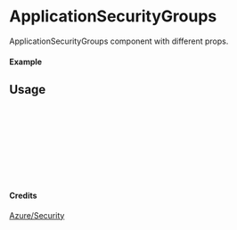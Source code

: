 
<Meta of={ApplicationSecurityGroups} title="Azure/Security/ApplicationSecurityGroups" />

# ApplicationSecurityGroups

ApplicationSecurityGroups component with different props.

#### Example

<Canvas of={ApplicationSecurityGroups.Primary} />

## Usage

```ts
import { ApplicationSecurityGroups } from "yadl-ui";

const Example = () => {
  return (
      <ApplicationSecurityGroups />
  );
};

export default Example;
```

#### Credits
[Azure/Security](https://learn.microsoft.com/en-us/azure/architecture/icons/)
